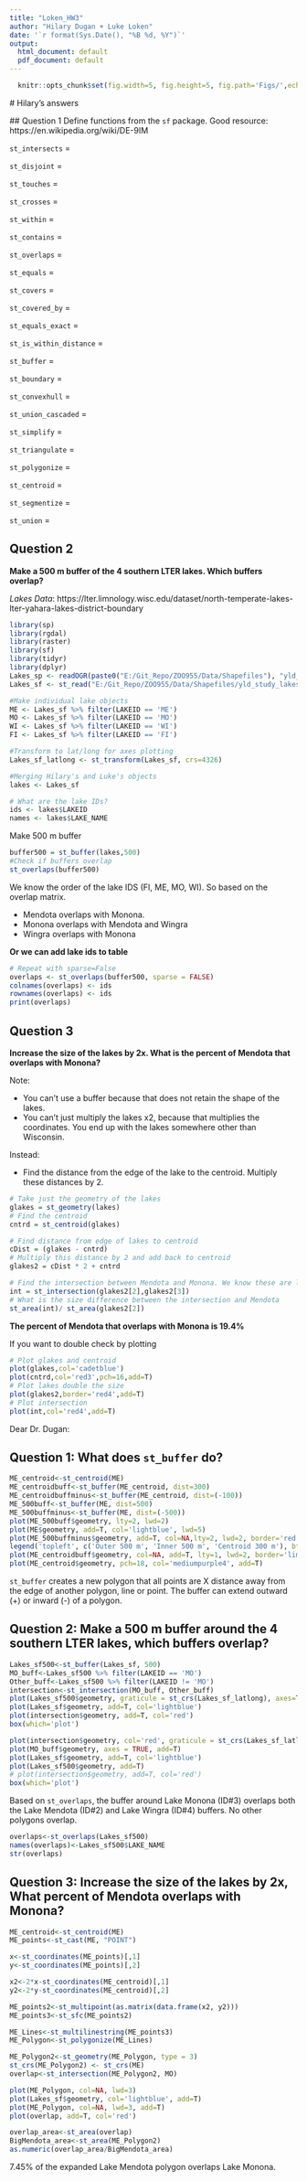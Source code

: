 ```yaml
---
title: "Loken_HW3"
author: "Hilary Dugan + Luke Loken"
date: '`r format(Sys.Date(), "%B %d, %Y")`'
output:
  html_document: default
  pdf_document: default
---
```



```r
  knitr::opts_chunk$set(fig.width=5, fig.height=5, fig.path='Figs/',echo = TRUE)
```
  
  # Hilary's answers
  
  ## Question 1
Define functions from the `sf` package. Good resource: https://en.wikipedia.org/wiki/DE-9IM

`st_intersects` =

`st_disjoint` =

`st_touches` =

`st_crosses` =

`st_within` =

`st_contains` =

`st_overlaps` =

`st_equals` =

`st_covers` =

`st_covered_by` =

`st_equals_exact` =

`st_is_within_distance` =

`st_buffer` =

`st_boundary` =

`st_convexhull` =

`st_union_cascaded` =

`st_simplify` =

`st_triangulate` =

`st_polygonize` =

`st_centroid` =

`st_segmentize` =

`st_union` =

## Question 2 
**Make a 500 m buffer of the 4 southern LTER lakes. Which buffers overlap?**

*Lakes Data*:
https://lter.limnology.wisc.edu/dataset/north-temperate-lakes-lter-yahara-lakes-district-boundary


```r
library(sp)
library(rgdal)
library(raster)
library(sf)
library(tidyr)
library(dplyr)
Lakes_sp <- readOGR(paste0("E:/Git_Repo/ZOO955/Data/Shapefiles"), "yld_study_lakes", stringsAsFactors = F)
Lakes_sf <- st_read("E:/Git_Repo/ZOO955/Data/Shapefiles/yld_study_lakes.shp", stringsAsFactors = F)

#Make individual lake objects
ME <- Lakes_sf %>% filter(LAKEID == 'ME')
MO <- Lakes_sf %>% filter(LAKEID == 'MO')
WI <- Lakes_sf %>% filter(LAKEID == 'WI')
FI <- Lakes_sf %>% filter(LAKEID == 'FI')

#Transform to lat/long for axes plotting
Lakes_sf_latlong <- st_transform(Lakes_sf, crs=4326)

#Merging Hilary's and Luke's objects
lakes <- Lakes_sf

# What are the lake IDs?
ids <- lakes$LAKEID
names <- lakes$LAKE_NAME
```
  


Make 500 m buffer 
```r
buffer500 = st_buffer(lakes,500)
#Check if buffers overlap
st_overlaps(buffer500)
```

We know the order of the lake IDS (FI, ME, MO, WI). So based on the overlap matrix. 

* Mendota overlaps with Monona. 
* Monona overlaps with Mendota and Wingra
* Wingra overlaps with Monona

**Or we can add lake ids to table**

```r
# Repeat with sparse=False
overlaps <- st_overlaps(buffer500, sparse = FALSE)
colnames(overlaps) <- ids
rownames(overlaps) <- ids
print(overlaps)
```


## Question 3
**Increase the size of the lakes by 2x. What is the percent of Mendota that overlaps with Monona?**

Note: 

* You can't use a buffer because that does not retain the shape of the lakes. 
* You can't just multiply the lakes x2, because that multiplies the coordinates. You end up with the lakes somewhere other than Wisconsin. 

Instead:

* Find the distance from the edge of the lake to the centroid. Multiply these distances by 2. 

```r
# Take just the geometry of the lakes 
glakes = st_geometry(lakes)
# Find the centroid
cntrd = st_centroid(glakes)

# Find distance from edge of lakes to centroid
cDist = (glakes - cntrd) 
# Multiply this distance by 2 and add back to centroid 
glakes2 = cDist * 2 + cntrd

# Find the intersection between Mendota and Monona. We know these are lakes 2 and 3. 
int = st_intersection(glakes2[2],glakes2[3])
# What is the size difference between the intersection and Mendota
st_area(int)/ st_area(glakes2[2])
```
**The percent of Mendota that overlaps with Monona is 19.4%**

If you want to double check by plotting 
```r
# Plot glakes and centroid
plot(glakes,col='cadetblue')
plot(cntrd,col='red3',pch=16,add=T)
# Plot lakes double the size
plot(glakes2,border='red4',add=T)
# Plot intersection 
plot(int,col='red4',add=T)
```
  
  
  
  

Dear Dr. Dugan:

## Question 1: What does `st_buffer` do? 

```r
ME_centroid<-st_centroid(ME)
ME_centroidbuff<-st_buffer(ME_centroid, dist=300)
ME_centroidbuffminus<-st_buffer(ME_centroid, dist=(-100))
ME_500buff<-st_buffer(ME, dist=500)
ME_500buffminus<-st_buffer(ME, dist=(-500))
plot(ME_500buff$geometry, lty=2, lwd=2)
plot(ME$geometry, add=T, col='lightblue', lwd=5)
plot(ME_500buffminus$geometry, add=T, col=NA,lty=2, lwd=2, border='red')
legend('topleft', c('Outer 500 m', 'Inner 500 m', 'Centroid 300 m'), bty='n', lty=c(2,2, 1), cex=1, lwd=2, title='Buffer', col=c('black', 'red', 'limegreen'))
plot(ME_centroidbuff$geometry, col=NA, add=T, lty=1, lwd=2, border='limegreen')
plot(ME_centroid$geometry, pch=18, col='mediumpurple4', add=T)
```

`st_buffer` creates a new polygon that all points are X distance away from the edge of another polygon, line or point. The buffer can extend outward (+) or inward (-) of a polygon.


## Question 2: Make a 500 m buffer around the 4 southern LTER lakes, which buffers overlap?

```r
Lakes_sf500<-st_buffer(Lakes_sf, 500)
MO_buff<-Lakes_sf500 %>% filter(LAKEID == 'MO')
Other_buff<-Lakes_sf500 %>% filter(LAKEID != 'MO')
intersection<-st_intersection(MO_buff, Other_buff)
plot(Lakes_sf500$geometry, graticule = st_crs(Lakes_sf_latlong), axes=T)
plot(Lakes_sf$geometry, add=T, col='lightblue')
plot(intersection$geometry, add=T, col='red')
box(which='plot')
```

```r
plot(intersection$geometry, col='red', graticule = st_crs(Lakes_sf_latlong), axes=T)
plot(MO_buff$geometry, axes = TRUE, add=T)
plot(Lakes_sf$geometry, add=T, col='lightblue')
plot(Lakes_sf500$geometry, add=T)
# plot(intersection$geometry, add=T, col='red')
box(which='plot')

```

Based on `st_overlaps`, the buffer around Lake Monona (ID#3) overlaps both the Lake Mendota (ID#2) and Lake Wingra (ID#4) buffers. No other polygons overlap.  

```r
overlaps<-st_overlaps(Lakes_sf500)
names(overlaps)<-Lakes_sf500$LAKE_NAME
str(overlaps)
```


## Question 3: Increase the size of the lakes by 2x, What percent of Mendota overlaps with Monona?

```r
ME_centroid<-st_centroid(ME)
ME_points<-st_cast(ME, "POINT")

x<-st_coordinates(ME_points)[,1]
y<-st_coordinates(ME_points)[,2]

x2<-2*x-st_coordinates(ME_centroid)[,1]
y2<-2*y-st_coordinates(ME_centroid)[,2]

ME_points2<-st_multipoint(as.matrix(data.frame(x2, y2)))
ME_points3<-st_sfc(ME_points2)

ME_Lines<-st_multilinestring(ME_points3)
ME_Polygon<-st_polygonize(ME_Lines)

ME_Polygon2<-st_geometry(ME_Polygon, type = 3)
st_crs(ME_Polygon2) <- st_crs(ME)
overlap<-st_intersection(ME_Polygon2, MO)
```
```r
plot(ME_Polygon, col=NA, lwd=3)
plot(Lakes_sf$geometry, col='lightblue', add=T)
plot(ME_Polygon, col=NA, lwd=3, add=T)
plot(overlap, add=T, col='red')
```
```r
overlap_area<-st_area(overlap)
BigMendota_area<-st_area(ME_Polygon2)
as.numeric(overlap_area/BigMendota_area)
```

7.45% of the expanded Lake Mendota polygon overlaps Lake Monona. 

